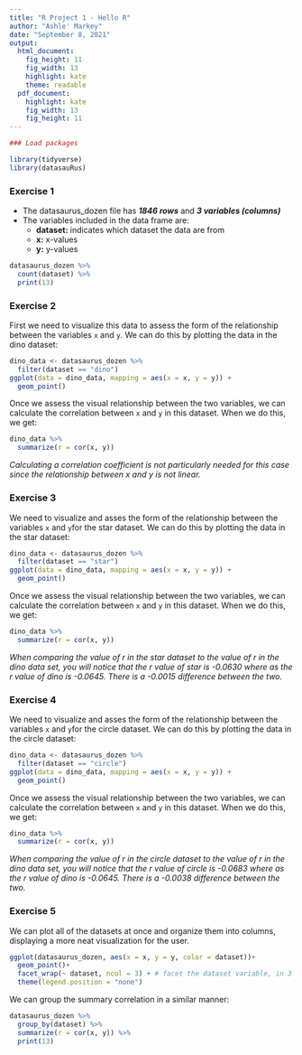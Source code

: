 ```yaml
---
title: "R Project 1 - Hello R"
author: "Ashle' Markey"
date: "September 8, 2021"
output:
  html_document: 
    fig_height: 11
    fig_width: 13
    highlight: kate
    theme: readable
  pdf_document: 
    highlight: kate
    fig_width: 13
    fig_height: 11
---
```


```r
### Load packages
```
```r
library(tidyverse) 
library(datasauRus)
```


### Exercise 1  
  
  - The datasaurus_dozen file has ***1846 rows*** and ***3 variables (columns)***
  - The variables included in the data frame are:
    + **dataset:** indicates which dataset the data are from
    + **x:** x-values 
    + **y:** y-values 

```r
datasaurus_dozen %>% 
  count(dataset) %>% 
  print(13)
```

### Exercise 2

First we need to visualize this data to assess the form of the relationship between the variables `x` and `y`. We can do this by plotting the data in the dino dataset:  

```r
dino_data <- datasaurus_dozen %>%
  filter(dataset == "dino")
ggplot(data = dino_data, mapping = aes(x = x, y = y)) +
  geom_point()
```
  
  Once we assess the visual relationship between the two variables, we can calculate the correlation between `x` and `y` in this dataset. When we do this, we get:

```r
dino_data %>%
  summarize(r = cor(x, y))
```
*Calculating a correlation coefficient is not particularly needed for this case since the relationship between x and y is not linear.*


### Exercise 3

We need to visualize and asses the form of the relationship between the variables `x` and `y`for the star dataset. We can do this by plotting the data in the star dataset:  

```r
dino_data <- datasaurus_dozen %>%
  filter(dataset == "star")
ggplot(data = dino_data, mapping = aes(x = x, y = y)) +
  geom_point()
```

Once we assess the visual relationship between the two variables, we can calculate the correlation between `x` and `y` in this dataset. When we do this, we get:
 
```r
dino_data %>%
  summarize(r = cor(x, y))
```
  *When comparing the value of r in the star dataset to the value of r in the dino data set, you* 
  *will notice that the r value of star is -0.0630 where as the r value of dino is -0.0645. There*
  *is a -0.0015 difference between the two.*


### Exercise 4

We need to visualize and asses the form of the relationship between the variables `x` and `y`for the circle dataset. We can do this by plotting the data in the circle dataset:

```r
dino_data <- datasaurus_dozen %>%
  filter(dataset == "circle")
ggplot(data = dino_data, mapping = aes(x = x, y = y)) +
  geom_point()
```

Once we assess the visual relationship between the two variables, we can calculate the correlation between `x` and `y` in this dataset. When we do this, we get:

```r
dino_data %>%
  summarize(r = cor(x, y))
```
*When comparing the value of r in the circle dataset to the value of r in the dino data set, you will notice that the r value of circle is -0.0683 where as the r value of dino is -0.0645. There is a -0.0038 difference between the two.*


### Exercise 5

We can plot all of the datasets at once and organize them into columns, displaying a more neat visualization for the user. 

```r
ggplot(datasaurus_dozen, aes(x = x, y = y, color = dataset))+
  geom_point()+
  facet_wrap(~ dataset, ncol = 3) + # facet the dataset variable, in 3 cols 
  theme(legend.position = "none")
```
  
  We can group the summary correlation in a similar manner:
  
```r
datasaurus_dozen %>% 
  group_by(dataset) %>% 
  summarize(r = cor(x, y)) %>% 
  print(13)
```
  
